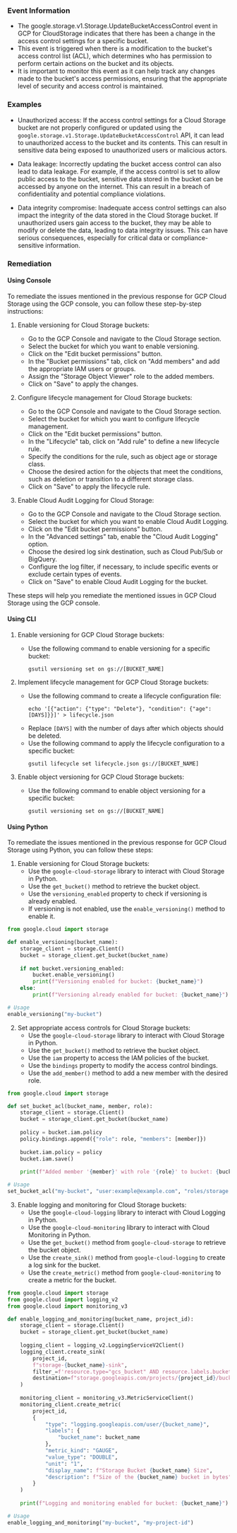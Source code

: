 
### Event Information

- The google.storage.v1.Storage.UpdateBucketAccessControl event in GCP for CloudStorage indicates that there has been a change in the access control settings for a specific bucket.
- This event is triggered when there is a modification to the bucket's access control list (ACL), which determines who has permission to perform certain actions on the bucket and its objects.
- It is important to monitor this event as it can help track any changes made to the bucket's access permissions, ensuring that the appropriate level of security and access control is maintained.


### Examples

- Unauthorized access: If the access control settings for a Cloud Storage bucket are not properly configured or updated using the `google.storage.v1.Storage.UpdateBucketAccessControl` API, it can lead to unauthorized access to the bucket and its contents. This can result in sensitive data being exposed to unauthorized users or malicious actors.

- Data leakage: Incorrectly updating the bucket access control can also lead to data leakage. For example, if the access control is set to allow public access to the bucket, sensitive data stored in the bucket can be accessed by anyone on the internet. This can result in a breach of confidentiality and potential compliance violations.

- Data integrity compromise: Inadequate access control settings can also impact the integrity of the data stored in the Cloud Storage bucket. If unauthorized users gain access to the bucket, they may be able to modify or delete the data, leading to data integrity issues. This can have serious consequences, especially for critical data or compliance-sensitive information.

### Remediation

#### Using Console

To remediate the issues mentioned in the previous response for GCP Cloud Storage using the GCP console, you can follow these step-by-step instructions:

1. Enable versioning for Cloud Storage buckets:
   - Go to the GCP Console and navigate to the Cloud Storage section.
   - Select the bucket for which you want to enable versioning.
   - Click on the "Edit bucket permissions" button.
   - In the "Bucket permissions" tab, click on "Add members" and add the appropriate IAM users or groups.
   - Assign the "Storage Object Viewer" role to the added members.
   - Click on "Save" to apply the changes.

2. Configure lifecycle management for Cloud Storage buckets:
   - Go to the GCP Console and navigate to the Cloud Storage section.
   - Select the bucket for which you want to configure lifecycle management.
   - Click on the "Edit bucket permissions" button.
   - In the "Lifecycle" tab, click on "Add rule" to define a new lifecycle rule.
   - Specify the conditions for the rule, such as object age or storage class.
   - Choose the desired action for the objects that meet the conditions, such as deletion or transition to a different storage class.
   - Click on "Save" to apply the lifecycle rule.

3. Enable Cloud Audit Logging for Cloud Storage:
   - Go to the GCP Console and navigate to the Cloud Storage section.
   - Select the bucket for which you want to enable Cloud Audit Logging.
   - Click on the "Edit bucket permissions" button.
   - In the "Advanced settings" tab, enable the "Cloud Audit Logging" option.
   - Choose the desired log sink destination, such as Cloud Pub/Sub or BigQuery.
   - Configure the log filter, if necessary, to include specific events or exclude certain types of events.
   - Click on "Save" to enable Cloud Audit Logging for the bucket.

These steps will help you remediate the mentioned issues in GCP Cloud Storage using the GCP console.

#### Using CLI

1. Enable versioning for GCP Cloud Storage buckets:
   - Use the following command to enable versioning for a specific bucket:
     ```
     gsutil versioning set on gs://[BUCKET_NAME]
     ```

2. Implement lifecycle management for GCP Cloud Storage buckets:
   - Use the following command to create a lifecycle configuration file:
     ```
     echo '[{"action": {"type": "Delete"}, "condition": {"age": [DAYS]}}]' > lifecycle.json
     ```
   - Replace `[DAYS]` with the number of days after which objects should be deleted.
   - Use the following command to apply the lifecycle configuration to a specific bucket:
     ```
     gsutil lifecycle set lifecycle.json gs://[BUCKET_NAME]
     ```

3. Enable object versioning for GCP Cloud Storage buckets:
   - Use the following command to enable object versioning for a specific bucket:
     ```
     gsutil versioning set on gs://[BUCKET_NAME]
     ```

#### Using Python

To remediate the issues mentioned in the previous response for GCP Cloud Storage using Python, you can follow these steps:

1. Enable versioning for Cloud Storage buckets:
   - Use the `google-cloud-storage` library to interact with Cloud Storage in Python.
   - Use the `get_bucket()` method to retrieve the bucket object.
   - Use the `versioning_enabled` property to check if versioning is already enabled.
   - If versioning is not enabled, use the `enable_versioning()` method to enable it.

```python
from google.cloud import storage

def enable_versioning(bucket_name):
    storage_client = storage.Client()
    bucket = storage_client.get_bucket(bucket_name)
    
    if not bucket.versioning_enabled:
        bucket.enable_versioning()
        print(f"Versioning enabled for bucket: {bucket_name}")
    else:
        print(f"Versioning already enabled for bucket: {bucket_name}")

# Usage
enable_versioning("my-bucket")
```

2. Set appropriate access controls for Cloud Storage buckets:
   - Use the `google-cloud-storage` library to interact with Cloud Storage in Python.
   - Use the `get_bucket()` method to retrieve the bucket object.
   - Use the `iam` property to access the IAM policies of the bucket.
   - Use the `bindings` property to modify the access control bindings.
   - Use the `add_member()` method to add a new member with the desired role.

```python
from google.cloud import storage

def set_bucket_acl(bucket_name, member, role):
    storage_client = storage.Client()
    bucket = storage_client.get_bucket(bucket_name)
    
    policy = bucket.iam.policy
    policy.bindings.append({"role": role, "members": [member]})
    
    bucket.iam.policy = policy
    bucket.iam.save()
    
    print(f"Added member '{member}' with role '{role}' to bucket: {bucket_name}")

# Usage
set_bucket_acl("my-bucket", "user:example@example.com", "roles/storage.objectViewer")
```

3. Enable logging and monitoring for Cloud Storage buckets:
   - Use the `google-cloud-logging` library to interact with Cloud Logging in Python.
   - Use the `google-cloud-monitoring` library to interact with Cloud Monitoring in Python.
   - Use the `get_bucket()` method from `google-cloud-storage` to retrieve the bucket object.
   - Use the `create_sink()` method from `google-cloud-logging` to create a log sink for the bucket.
   - Use the `create_metric()` method from `google-cloud-monitoring` to create a metric for the bucket.

```python
from google.cloud import storage
from google.cloud import logging_v2
from google.cloud import monitoring_v3

def enable_logging_and_monitoring(bucket_name, project_id):
    storage_client = storage.Client()
    bucket = storage_client.get_bucket(bucket_name)
    
    logging_client = logging_v2.LoggingServiceV2Client()
    logging_client.create_sink(
        project_id,
        f"storage-{bucket_name}-sink",
        filter_=f'resource.type="gcs_bucket" AND resource.labels.bucket_name="{bucket_name}"',
        destination=f"storage.googleapis.com/projects/{project_id}/buckets/{bucket_name}"
    )
    
    monitoring_client = monitoring_v3.MetricServiceClient()
    monitoring_client.create_metric(
        project_id,
        {
            "type": "logging.googleapis.com/user/{bucket_name}",
            "labels": {
                "bucket_name": bucket_name
            },
            "metric_kind": "GAUGE",
            "value_type": "DOUBLE",
            "unit": "1",
            "display_name": f"Storage Bucket {bucket_name} Size",
            "description": f"Size of the {bucket_name} bucket in bytes"
        }
    )
    
    print(f"Logging and monitoring enabled for bucket: {bucket_name}")

# Usage
enable_logging_and_monitoring("my-bucket", "my-project-id")
```

